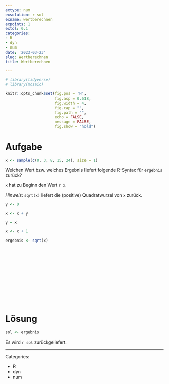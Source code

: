 ```yaml
---
extype: num
exsolution: r sol
exname: wertberechnen
expoints: 1
extol: 0.1
categories:
- R
- dyn
- num
date: '2023-03-23'
slug: Wertberechnen
title: Wertberechnen

---
```




```r

# library(tidyverse)
# library(mosaic)

```


```r
knitr::opts_chunk$set(fig.pos = 'H',
                      fig.asp = 0.618,
                      fig.width = 4,
                      fig.cap = "", 
                      fig.path = "",
                      echo = FALSE,
                      message = FALSE,
                      fig.show = "hold")
```










# Aufgabe

```r
x <- sample(c(0, 3, 8, 15, 24), size = 1)
```

Welchen Wert bzw. welches Ergebnis liefert folgende R-Syntax für `ergebnis` zurück?

`x` hat zu Beginn den Wert `r x`. 

*Hinweis*: `sqrt(x)` liefert die (positive) Quadratwurzel von `x` zurück.





```r
y <- 0

x <- x + y

y = x

x <- x + 1

ergebnis <- sqrt(x)
```



</br>
</br>
</br>
</br>
</br>
</br>
</br>
</br>
</br>
</br>

# Lösung



```r
sol <- ergebnis
```

Es wird `r sol` zurückgeliefert.




---

Categories: 

- R
- dyn
- num

